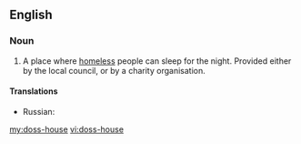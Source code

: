==English==

===Noun===
{{en-noun}}

# A place where [[homeless]] people can sleep for the night. Provided either by the local council, or by a charity organisation.
====Translations====
{{trans-top|charitable sleeping-place for the homeless}}
* Russian: {{t|ru|ночлежка|f|tr=nočléžka|sc=Cyrl}}
{{trans-mid}}
{{trans-bottom}}

[[my:doss-house]]
[[vi:doss-house]]